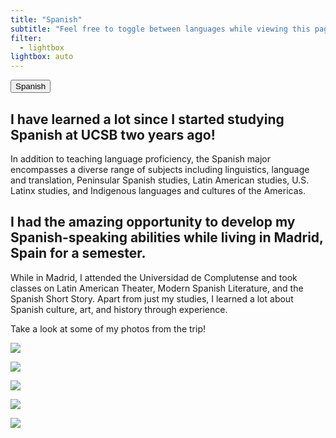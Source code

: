 ```yaml
---
title: "Spanish"
subtitle: "Feel free to toggle between languages while viewing this page!"
filter:
  - lightbox
lightbox: auto
---
```


<script>
function toggleLanguage() {
  var spanish = document.getElementsByClassName('spanish');
  var english = document.getElementsByClassName('english');
  var button = document.getElementById('languageToggle');

  for (var i = 0; i < spanish.length; i++) {
    if (spanish[i].style.display === 'none') {
      spanish[i].style.display = 'block';
      english[i].style.display = 'none';
      button.textContent = 'English';
    } else {
      spanish[i].style.display = 'none';
      english[i].style.display = 'block';
      button.textContent = 'Spanish';
    }
  }
}

// Set initial button text based on default language display state
document.addEventListener('DOMContentLoaded', function() {
  var button = document.getElementById('languageToggle');
  var spanish = document.getElementsByClassName('spanish');
  
  if (spanish[0].style.display === 'none') {
    button.textContent = 'Spanish';
  } else {
    button.textContent = 'English';
  }
});
</script>

<button id="languageToggle" onclick="toggleLanguage()">Spanish</button>

<div class="english" style="display: block;"> 
  <h2> I have learned a lot since I started studying Spanish at UCSB two years ago!</h1>
  <p>In addition to teaching language proficiency, the Spanish major encompasses a diverse range of subjects including linguistics, language and translation, Peninsular Spanish studies, Latin American studies, U.S. Latinx studies, and Indigenous languages and cultures of the Americas.</p>
  <h2> I had the amazing opportunity to develop my Spanish-speaking abilities while living in Madrid, Spain for a semester.</h1>
  <p> While in Madrid, I attended the Universidad de Complutense and took classes on Latin American Theater, Modern Spanish Literature, and the Spanish Short Story. Apart from just my studies, I learned a lot about Spanish culture, art, and history through experience. </p>
  <p>Take a look at some of my photos from the trip!</p>
</div>


<div class="spanish" style="display: none;">
  <h2>¡He aprendido mucho desde que comencé estudiar español en UCSB hace dos años!</h1>
  <p>Además de enseñar la competencia lingüística, la carrera de español abarca una diversa gama de materias que incluyen lingüística, lengua y traducción, estudios de español peninsular, estudios latinoamericanos, estudios Latinx en Estados Unidos, y lenguas y culturas indígenas de las Américas.</p>
  <h2>Tuve una oportunidad increíble de desarrollar mis habilidades para hablar español mientras vivía en Madrid, España durante un semestre. </h1>
  <p>Durante mi estancia en Madrid, asistí a la Universidad Complutense y tomé clases de Teatro Latinoamericano, Literatura Española Actual y el Cuento Español. Aparte de mis estudios, aprendí muchas sobre la cultura, arte y historia española a través de experiencias.</p>
  <p> ¡Echa un vistazo a algunas de las fotos de mi estancia en Madrid!</p>
</div>

::: {layout="[[1, 1, ], [1, 1, 1]]"}

![](media/palace.jpeg){group="madrid"
description="Palacio Real de Madrid"}

![](media/el_retiro.jpeg){group="madrid"
description="Parque de El Retiro"}

![](media/real_jardin.jpeg){group="madrid"
description="Real Jardín Botánico"}

![](media/embajadores.jpeg){group="madrid"
description="Embajadores, Madrid"}

![](media/madrid_sheep.jpeg){group="madrid"
description="Tanshumance Festival, Madrid"}


:::

